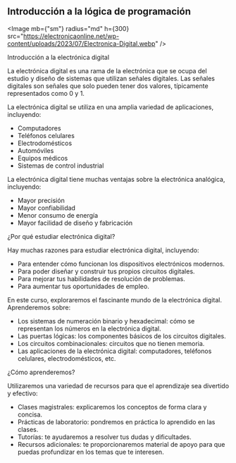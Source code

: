 
## Introducción a la lógica de programación

<Image
  mb={"sm"}
  radius="md"
  h={300}
  src="https://electronicaonline.net/wp-content/uploads/2023/07/Electronica-Digital.webp"
/>

Introducción a la electrónica digital

La electrónica digital es una rama de la electrónica que se ocupa del estudio y diseño de sistemas que utilizan señales digitales. Las señales digitales son señales que solo pueden tener dos valores, típicamente representados como 0 y 1.

La electrónica digital se utiliza en una amplia variedad de aplicaciones, incluyendo:

-   Computadores
-   Teléfonos celulares
-   Electrodomésticos
-   Automóviles
-   Equipos médicos
-   Sistemas de control industrial

La electrónica digital tiene muchas ventajas sobre la electrónica analógica, incluyendo:

-   Mayor precisión
-   Mayor confiabilidad
-   Menor consumo de energía
-   Mayor facilidad de diseño y fabricación

¿Por qué estudiar electrónica digital?

Hay muchas razones para estudiar electrónica digital, incluyendo:

-   Para entender cómo funcionan los dispositivos electrónicos modernos.
-   Para poder diseñar y construir tus propios circuitos digitales.
-   Para mejorar tus habilidades de resolución de problemas.
-   Para aumentar tus oportunidades de empleo.

En este curso, exploraremos el fascinante mundo de la electrónica digital. Aprenderemos sobre:

-   Los sistemas de numeración binario y hexadecimal: cómo se representan los números en la electrónica digital.
-   Las puertas lógicas: los componentes básicos de los circuitos digitales.
-   Los circuitos combinacionales: circuitos que no tienen memoria.
-   Las aplicaciones de la electrónica digital: computadores, teléfonos celulares, electrodomésticos, etc.

¿Cómo aprenderemos?

Utilizaremos una variedad de recursos para que el aprendizaje sea divertido y efectivo:

-   Clases magistrales: explicaremos los conceptos de forma clara y concisa.
-   Prácticas de laboratorio: pondremos en práctica lo aprendido en las clases.
-   Tutorías: te ayudaremos a resolver tus dudas y dificultades.
-   Recursos adicionales: te proporcionaremos material de apoyo para que puedas profundizar en los temas que te interesen.